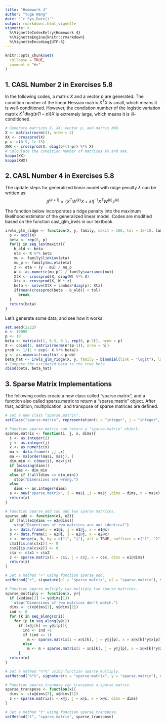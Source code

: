 ---
title: "Homework 4"
author: "Yuge Wang"
date: "`r Sys.Date()`"
output: rmarkdown::html_vignette
vignette: >
  %\VignetteIndexEntry{Homework 4}
  %\VignetteEngine{knitr::rmarkdown}
  %\VignetteEncoding{UTF-8}
---

```{r setup, include = FALSE}
knitr::opts_chunk$set(
  collapse = TRUE,
  comment = "#>"
)
```

## 1. CASL Number 2 in Exercises 5.8

In the following codes, a matrix $X$ and a vector $p$ are generated. The condition number of the linear Hessian matrix $X^TX$ is small, which means it is well-conditioned. However, the condistion number of the logistic variation matrix $X^T\text{diag}(p(1-p))X$ is extremely large, which means it is ill-conditioned.

```{r}
# Generate matrices X, XX, vector p, and matrix XWX.
X <- matrix(rnorm(4), nrow = 2)
XX <- crossprod(X)
p <- c(0.5, 1e-15)
XWX <- crossprod(X, diag(p*(1-p)) %*% X)
# Calculate the condition number of matrices XX and XWX.
kappa(XX)
kappa(XWX)
```

## 2. CASL Number 4 in Exercises 5.8

The update steps for generalized linear model with ridge penalty $\lambda$ can be written as:  
$$
\beta^{(k+1)}=(X^TW^{(k)}X+\lambda I)^{-1}X^TW^{(k)}z^{(k)}
$$

The function below incorporates a ridge penalty into the maximum likelihood estimator of the generalized linear model. Codes are modified based on the function casl_glm_irwls in our textbook. 

```{r}
irwls_glm_ridge <- function(X, y, family, maxit = 100, tol = 1e-10, lambda){
  p <- ncol(X)
  beta <- rep(0, p)
  for(j in seq_len(maxit)){
    b_old <- beta
    eta <- X %*% beta
    mu <- family$linkinv(eta)
    mu_p <- family$mu.eta(eta)
    z <- eta + (y - mu) / mu_p
    W <- as.numeric(mu_p^2 / family$variance(mu))
    XtX <- crossprod(X, diag(W) %*% X)
    Xtz <- crossprod(X, W * z)
    beta <- solve(XtX + lambda*diag(p), Xtz)
    if(mean(crossprod(beta - b_old)) < tol) 
      break
  }
  return(beta)
}
```

Let's generate some data, and see how it works.

```{r}
set.seed(2222)
n <- 10000
p <- 10
beta <- matrix(c(1, 0.5, 0.1, rep(0, p-3)), nrow = p)
X <- cbind(1, matrix(rnorm(n*(p-1)), nrow = n))
prob <- 1/(1 + exp(- X %*% beta))
y <- as.numeric(runif(n) < prob)
beta_hat <- irwls_glm_ridge(X, y, family = binomial(link = "logit"), lambda = 1)
# Compare the estimated beta to the true beta
cbind(beta, beta_hat)
```

## 3. Sparse Matrix Implementations

The following codes create a new class called "sparse.matrix", and a function also called sparse.matrix to return a "sparse.matrix" object. After that, addition, multiplication, and transpose of sparse matrices are defined. 

```{r}
# Set a new class "sparse.matrix".
setClass("sparse.matrix", representation(i = "integer", j = "integer", dims = "integer", x = "numeric"))

# Function sparse.matrix can return a "sparse.matrix" object.
sparse.matrix <- function(i, j, x, dims){
  i <- as.integer(i)
  j <- as.integer(j)
  x <- as.numeric(x)
  ma <- data.frame(i ,j ,x)
  ma <- ma[order(ma$i, ma$j), ]
  dim_min <- c(max(i), max(j))
  if (missing(dims))
    dims <- dim_min
  else if (!all(dims >= dim_min))
    stop("Dimensions are wrong.")
  else
    dims <- as.integer(dims)
  a <- new("sparse.matrix", i = ma$i ,j = ma$j ,dims = dims, x = ma$x)
  return(a)
}

# Function sparse_add can add two sparse matrices.
sparse_add <- function(e1, e2){
  if (!all(e1@dims == e2@dims))
    stop("Dimentions of two matrices are not identical")
  a <- data.frame(i = e1@i, j = e1@j, x = e1@x)
  b <- data.frame(i = e2@i, j = e2@j, x = e2@x)
  c <- merge(a, b, by = c("i", "j"), all = TRUE, suffixes = c("1", "2"))
  c$x1[is.na(c$x1)] <- 0
  c$x2[is.na(c$x2)] <- 0
  c$x <- c$x1 + c$x2
  z <- sparse.matrix(i = c$i, j = c$j, x = c$x, dims = e1@dims)
  return(z)
}

# Set a method "+" using function sparse_add.
setMethod("+", signature(e1 = "sparse.matrix", e2 = "sparse.matrix"), sparse_add)

# Function sparse_multiply can multiply two sparse matrices.
sparse_multiply <- function(x, y){
  if (x@dims[2] != y@dims[1])
    stop("Dimensions of two matrices don't match.")
  dims <- c(x@dims[1], y@dims[2])
  ind <- 0
  for (k in seq_along(x@i))
    for (p in seq_along(y@j))
      if (x@j[k] == y@i[p]){
        ind <- ind +1
        if (ind == 1)
          m <- sparse.matrix(i = x@i[k], j = y@j[p], x = x@x[k]*y@x[p], dims =dims)
        else
          m <- m + sparse.matrix(i = x@i[k], j = y@j[p], x = x@x[k]*y@x[p], dims = dims)
      }
  return(m)
}

# Set a method "%*%" using function sparse_multiply.
setMethod("%*%", signature(x = "sparse.matrix", y = "sparse.matrix"), sparse_multiply)

# Function sparse_tranpose can transpose a sparse matrix.
sparse_transpose <- function(x){
  dims <- c(x@dims[2], x@dims[1])
  z <- sparse.matrix(i = x@j, j = x@i, x = x@x, dims = dims)
}

# Set a method "t" using function sparse_transpose.
setMethod("t", "sparse.matrix", sparse_transpose)
```


